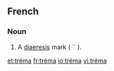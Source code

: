 == French ==
=== Noun ===
{{fr-noun|m}}
# A [[diaeresis]] mark ( ¨ ).

[[et:tréma]]
[[fr:tréma]]
[[io:tréma]]
[[vi:tréma]]